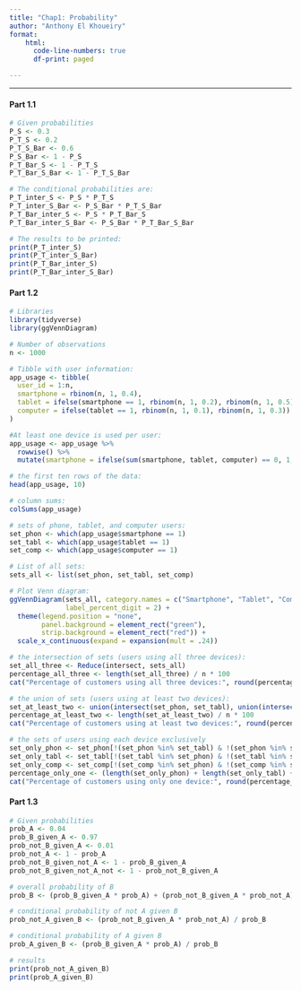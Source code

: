 ```yaml
---
title: "Chap1: Probability"
author: "Anthony El Khoueiry"
format: 
    html:
      code-line-numbers: true
      df-print: paged

---
```

----

#### **Part 1.1**
```r

# Given probabilities
P_S <- 0.3
P_T_S <- 0.2
P_T_S_Bar <- 0.6
P_S_Bar <- 1 - P_S
P_T_Bar_S <- 1 - P_T_S
P_T_Bar_S_Bar <- 1 - P_T_S_Bar

# The conditional probabilities are:
P_T_inter_S <- P_S * P_T_S
P_T_inter_S_Bar <- P_S_Bar * P_T_S_Bar
P_T_Bar_inter_S <- P_S * P_T_Bar_S
P_T_Bar_inter_S_Bar <- P_S_Bar * P_T_Bar_S_Bar

# The results to be printed:
print(P_T_inter_S)
print(P_T_inter_S_Bar)
print(P_T_Bar_inter_S)
print(P_T_Bar_inter_S_Bar)
```
#### **Part 1.2**
```r
# Libraries
library(tidyverse)
library(ggVennDiagram)

# Number of observations
n <- 1000

# Tibble with user information:
app_usage <- tibble(
  user_id = 1:n,
  smartphone = rbinom(n, 1, 0.4),
  tablet = ifelse(smartphone == 1, rbinom(n, 1, 0.2), rbinom(n, 1, 0.5)),
  computer = ifelse(tablet == 1, rbinom(n, 1, 0.1), rbinom(n, 1, 0.3))
)

#At least one device is used per user:
app_usage <- app_usage %>%
  rowwise() %>% 
  mutate(smartphone = ifelse(sum(smartphone, tablet, computer) == 0, 1, smartphone))

# the first ten rows of the data:
head(app_usage, 10)

# column sums:
colSums(app_usage)

# sets of phone, tablet, and computer users:
set_phon <- which(app_usage$smartphone == 1)
set_tabl <- which(app_usage$tablet == 1)
set_comp <- which(app_usage$computer == 1)

# List of all sets:
sets_all <- list(set_phon, set_tabl, set_comp)

# Plot Venn diagram:
ggVennDiagram(sets_all, category.names = c("Smartphone", "Tablet", "Computer"),
              label_percent_digit = 2) +
  theme(legend.position = "none", 
        panel.background = element_rect("green"),
        strip.background = element_rect("red")) +
  scale_x_continuous(expand = expansion(mult = .24))

# the intersection of sets (users using all three devices):
set_all_three <- Reduce(intersect, sets_all)
percentage_all_three <- length(set_all_three) / n * 100
cat("Percentage of customers using all three devices:", round(percentage_all_three, 2), "%\n")

# the union of sets (users using at least two devices):
set_at_least_two <- union(intersect(set_phon, set_tabl), union(intersect(set_phon, set_comp), intersect(set_comp, set_tabl)))
percentage_at_least_two <- length(set_at_least_two) / n * 100
cat("Percentage of customers using at least two devices:", round(percentage_at_least_two, 2), "%\n")

# the sets of users using each device exclusively
set_only_phon <- set_phon[!(set_phon %in% set_tabl) & !(set_phon %in% set_comp)]
set_only_tabl <- set_tabl[!(set_tabl %in% set_phon) & !(set_tabl %in% set_comp)]
set_only_comp <- set_comp[!(set_comp %in% set_phon) & !(set_comp %in% set_tabl)]
percentage_only_one <- (length(set_only_phon) + length(set_only_tabl) + length(set_only_comp)) / n * 100
cat("Percentage of customers using only one device:", round(percentage_only_one, 2), "%\n")
```
#### **Part 1.3**
```r
# Given probabilities
prob_A <- 0.04
prob_B_given_A <- 0.97
prob_not_B_given_A <- 0.01
prob_not_A <- 1 - prob_A
prob_not_B_given_not_A <- 1 - prob_B_given_A
prob_not_B_given_not_A_not <- 1 - prob_not_B_given_A

# overall probability of B
prob_B <- (prob_B_given_A * prob_A) + (prob_not_B_given_A * prob_not_A)

# conditional probability of not A given B
prob_not_A_given_B <- (prob_not_B_given_A * prob_not_A) / prob_B

# conditional probability of A given B
prob_A_given_B <- (prob_B_given_A * prob_A) / prob_B

# results
print(prob_not_A_given_B)
print(prob_A_given_B)

```